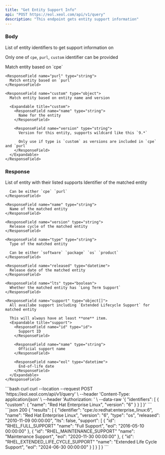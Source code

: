 ```yaml
---
title: "Get Entity Support Info"
api: "POST https://eol.xeol.com/api/v1/query"
description: "This endpoint gets entity support information"
---
```


### Body

<ParamField body="identifiers" type="string[]" required="true">
  List of entity identifiers to get support information on

  Only one of `cpe`, `purl`, `custom` identifier can be provided

  <Expandable title="identifier">
    <ResponseField name="cpe" type="string">
      Match entity based on `cpe`
    </ResponseField>

    <ResponseField name="purl" type="string">
      Match entity based on `purl`
    </ResponseField>

    <ResponseField name="custom" type="object">
      Match entity based on entity name and version

      <Expandable title="custom">
        <ResponseField name="name" type="string">
          Name for the entity
        </ResponseField>

        <ResponseField name="version" type="string">
          Version for this entity, supports wildcard like this `9.*`

          Only use if type is `custom` as versions are included in `cpe` and `purl`
        </ResponseField>
      </Expandable>
    </ResponseField>
  </Expandable>
</ParamField>

### Response

<ResponseField name="results" type="object[]">
  List of entity with their listed supports

  <Expandable title="result">
    <ResponseField name="identifier" type="string">
      Identifier of the matched entity

      Can be either `cpe` `purl`
    </ResponseField>

    <ResponseField name="name" type="string">
      Name of the matched entity
    </ResponseField>

    <ResponseField name="version" type="string">
      Release cycle of the matched entity
    </ResponseField>

    <ResponseField name="type" type="string">
      Type of the matched entity
      
      Can be either `software` `package` `os` `product`
    </ResponseField>

    <ResponseField name="released" type="datetime">
      Release date of the matched entity
    </ResponseField>

    <ResponseField name="lts" type="boolean">
      Whether the matched entity has `Long Term Support`
    </ResponseField>

    <ResponseField name="support" type="object[]">
      All availabe support including `Extended Lifecycle Support` for matched entity
      
      This will always have at least **one** item.
      <Expandable title="support">
        <ResponseField name="id" type="id">
          Support ID 
        </ResponseField>

        <ResponseField name="name" type="string">
          Official support name
        </ResponseField>

        <ResponseField name="eol" type="datetime">
          End-of-life date
        </ResponseField>
      </Expandable>
    </ResponseField>
  </Expandable>
</ResponseField>

<RequestExample>
  ```bash curl
  curl --location --request POST 'https://eol.xeol.com/api/v1/query' \
  --header 'Content-Type: application/json' \
  --header 'Authorization: <XEOL_API_KEY>' \
  --data-raw '{
    "identifiers": [
      {
        "custom": {
          "name": "Red Hat Enterprise Linux",
          "version": "6"
        }
      }
    ]
  }'
  ```
</RequestExample>

<ResponseExample>
  ```json 200
  {
    "results": [
      {
        "identifier": "cpe:/o:redhat:enterprise_linux:6",
        "name": "Red Hat Enterprise Linux",
        "version": "6",
        "type": "os",
        "released": "2010-11-09 00:00:00",
        "lts": false,
        "support": [
          {
            "id": "RHEL_FULL_SUPPORT"
            "name": "Full Support",
            "eol": "2016-05-10 00:00:00"
          },
          {
            "id": "RHEL_MAINTENANCE_SUPPORT"
            "name": "Maintenance Support",
            "eol": "2020-11-30 00:00:00"
          },
          {
            "id": "RHEL_EXTENDED_LIFE_CYCLE_SUPPORT"
            "name": "Extended Life Cycle Support",
            "eol": "2024-06-30 00:00:00"
          }
        ]
      }
    ]
  }
  ```
</ResponseExample>
